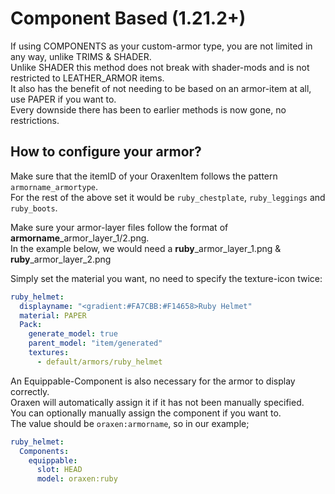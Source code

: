 # Component Based (1.21.2+)

If using COMPONENTS as your custom-armor type, you are not limited in any way, unlike TRIMS & SHADER.\
Unlike SHADER this method does not break with shader-mods and is not restricted to LEATHER\_ARMOR items.\
It also has the benefit of not needing to be based on an armor-item at all, use PAPER if you want to.\
Every downside there has been to earlier methods is now gone, no restrictions.

## How to configure your armor?


Make sure that the itemID of your OraxenItem follows the pattern `armorname_armortype`.\
For the rest of the above set it would be `ruby_chestplate`, `ruby_leggings` and `ruby_boots`.

Make sure your armor-layer files follow the format of **armorname**\_armor\_layer\_1/2.png.\
In the example below, we would need a **ruby**\_armor\_layer\_1.png & **ruby**\_armor\_layer\_2.png


Simply set the material you want, no need to specify the texture-icon twice:

```yaml
ruby_helmet:
  displayname: "<gradient:#FA7CBB:#F14658>Ruby Helmet"
  material: PAPER
  Pack:
    generate_model: true
    parent_model: "item/generated"
    textures:
      - default/armors/ruby_helmet
```

An Equippable-Component is also necessary for the armor to display correctly.\
Oraxen will automatically assign it if it has not been manually specified.\
You can optionally manually assign the component if you want to.\
The value should be `oraxen:armorname`, so in our example;

```yaml
ruby_helmet:
  Components:
    equippable:
      slot: HEAD
      model: oraxen:ruby
```

